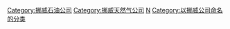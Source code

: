 {{Commonscat|Statoil}}

[[Category:挪威石油公司|Category:挪威石油公司]]
[[Category:挪威天然气公司|Category:挪威天然气公司]]
[[Category:国家石油公司|N]]
[[Category:以挪威公司命名的分类|Category:以挪威公司命名的分类]]